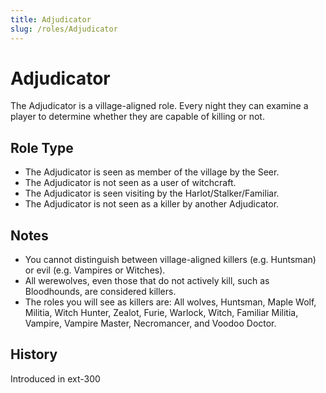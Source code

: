 ```yaml
---
title: Adjudicator
slug: /roles/Adjudicator
---
```



# Adjudicator

The Adjudicator is a village-aligned role. Every night they can examine a player to determine whether they are capable of killing or not.

## Role Type

- The Adjudicator is seen as member of the village by the Seer.
- The Adjudicator is not seen as a user of witchcraft.
- The Adjudicator is seen visiting by the Harlot/Stalker/Familiar.
- The Adjudicator is not seen as a killer by another Adjudicator.

## Notes

- You cannot distinguish between village-aligned killers (e.g. Huntsman) or evil (e.g. Vampires or Witches).
- All werewolves, even those that do not actively kill, such as Bloodhounds, are considered killers.
- The roles you will see as killers are: All wolves, Huntsman, Maple Wolf, Militia, Witch Hunter, Zealot, Furie, Warlock, Witch, Familiar Militia, Vampire, Vampire Master, Necromancer, and Voodoo Doctor.

## History

<Timeline lineColor="white">
  <Event interval="2019-01-01">Introduced in ext-300</Event>
</Timeline>
